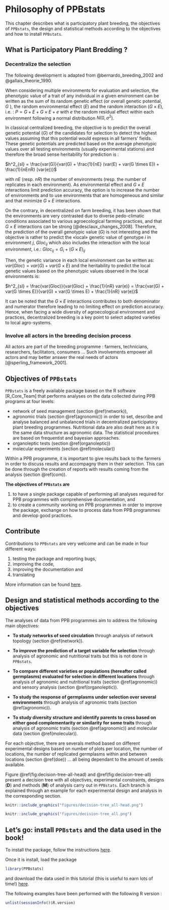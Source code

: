 # Philosophy of PPBstats {#philo}

This chapter describes what is participatory plant breeding, the objectives of `PPBstats`, the design and statistical methods according to the objectives and how to install `PPBstats`.

## What is Participatory Plant Bredding ?

### Decentralize the selection

The following development is adapted from @bernardo_breeding_2002 and @gallais_theorie_1990.

When considering multiple environments for evaluation and selection, the phenotypic value of a trait of any individual in a given environment can be written as the sum of its random genetic effect (or overall genetic potential, $G$ ), the random environmental effect ($E$) and the random interaction ($G \times E$), i.e. : $P = G + E + G \times E + e$ with $e$ the random residual effect within each environment following a normal distribution $N(0, \sigma^2)$. 

In classical centralized breeding, the objective is to predict the overall genetic potential ($G$) of the candidates for selection to detect the highest values assuming that this potential would express in all farmers’ fields. 
These genetic potentials are predicted based on the average phenotypic values over all testing environments (usually experimental stations) and therefore the broad sense heritability for prediction is :

$h^2_{sl} = \frac{var(G)}{var(G) + \frac{1}{nE} (var(E) + var(G \times E)) + \frac{1}{nEnR} (var(e))}$

with $nE$ (resp. $nR$) the number of environments (resp. the number of replicates in each environment). 
As environmental effect and $G \times E$ interactions limit prediction accuracy, the option is to increase the number of environments and to use environments that are homogeneous and similar and that minimize $G \times E$ interactions.

On the contrary, in decentralized on farm breeding, it has been shown that the environments are very contrasted due to diverse pedo-climatic conditions associated to various agroecological farming practices, and that $G \times E$ interactions can be strong [@desclaux_changes_2008]. 
Therefore, the prediction of the overall genotypic value ($G$) is not interesting and the objective is rather to predict the «local» genetic value of genotype $i$ in environment $j$, $Gloc_{ij}$
which also includes the interaction with the local environment, i.e.: $Gloc_{ij} = G_i + (G \times E)_{ij}$

Then, the genetic variance in each local environment can be written as: $var(Gloc) = var(G) + var(G \times E)$ and the heritability to predict the local genetic values based on the phenotypic values observed in the local environments is:

$h^2_{sl} = \frac{var(Gloc)}{var(Gloc) + \frac{1}{nR} var(e)} = \frac{var(G) + var(G \times E)}{var(G) + var(G \times E) + \frac{1}{nR} var(e)}$

It can be noted that the $G \times E$ interactions contributes to both denominator and numerator therefore leading to no limiting effect on prediction accuracy.
Hence, when facing a wide diversity of agroecological environment and practices, decentralized breeding is a key point to select adapted varieties to local agro-systems.


### Involve all actors in the breeding decision process

All actors are part of the breeding programme : farmers, technicians, researchers, facilitators, consumers ... Such involvements empower all actors and may better answer the real needs of actors [@sperling_framework_2001].


## Objectives of `PPBstats`

`PPBstats` is a freely available package based on the R software [R_Core_Team] that performs analyses on the data collected during PPB programs at four levels: 

- network of seed management (section \@ref(network)), 
- agronomic trials (section \@ref(agronomic)) in order to set, describe and analyse balanced and unbalanced trials in decentralized participatory plant breeding programmes.
Nutritional data are also dealt here as it is the same data structure as agronomic data.
The statistical procedures are based on frequentist and bayesian approaches.
- organoleptic tests (section \@ref(organoleptic))
- molecular experiments (section \@ref(molecular))


Within a PPB programme, it is important to give results back to the farmers in order to discuss results and accompagny them in their selection.
This can be done through the creation of reports with results coming from the analysis (section \@ref(com)).


**The objectives of `PPBstats` are**

1. to have a single package capable of performing all analyses required for PPB programmes with comprehensive documentation, and 
2. to create a community working on PPB programmes in order to improve the package, exchange on how to process data from PPB programmes and develop good practices. 


## Contribute
Contributions to `PPBstats` are very welcome and can be made in four different ways: 

1. testing the package and reporting bugs, 
2. improving the code, 
3. improving the documentation and 
4. translating

More information can be found [here](https://priviere.github.io/PPBstats_web_site/contribute.html).



## Design and statistical methods according to the objectives

The analyses of data from PPB programmes aim to address the following main objectives:

- **To study networks of seed circulation** through analysis of network topology (section \@ref(network)).

- **To improve the prediction of a target variable for selection** through analysis of agronomic and nutritional traits but this is not done in `PPBstats`.

- **To compare different varieties or populations (hereafter called germplasms) evaluated for selection in different locations** through analysis of agronomic and nutritional traits (section \@ref(agronomic)) and sensory analysis (section \@ref(organoleptic)).

- **To study the response of germplasms under selection over several environments** through analysis of agronomic traits (section \@ref(agronomic)).

- **To study diversity structure and identify parents to cross based on either good complementarity or similarity for some traits** through analysis of agronomic traits (section \@ref(agronomic)) and molecular data (section \@ref(molecular)).

For each objective, there are severals method based on different experimental designs based on number of plots per location, the number of locations, the number of replicated germplasms within and between locations (section \@ref(doe)) ... all being dependant to the amount of seeds available.

Figure \@ref(fig:decision-tree-all-head) and \@ref(fig:decision-tree-all) present a decision tree with all objectives, experimental constraints, designs (**D**) and methods (**M**) of analysis carry out in `PPBstats`.
Each branch is explained through an example for each experimental design and analysis in the corresponding section.

```r
knitr::include_graphics("figures/decision-tree_all-head.png")
```

```r
knitr::include_graphics("figures/decision-tree_all.png")
```


## Let's go: install `PPBstats` and the data used in the book!

To install the package, follow the instructions [here](https://priviere.github.io/PPBstats_web_site/download.html).

Once it is install, load the package
```r
library(PPBstats)
```

and download the data used in this tutorial (this is useful to earn lots of time!) [here](https://github.com/priviere/PPBstats/releases/download/v0.25/data_PPBstats.zip).

The following examples have been performed with the following R version :
```r
unlist(sessionInfo()$R.version)
```


